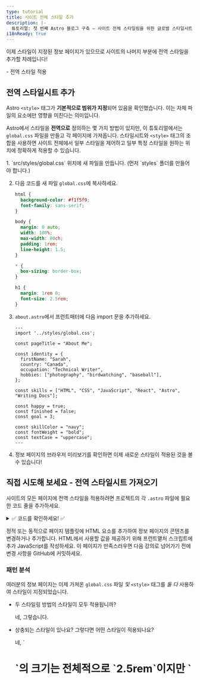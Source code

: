 ```yaml
---
type: tutorial
title: 사이트 전체 스타일 추가
description: |-
  튜토리얼: 첫 번째 Astro 블로그 구축 — 사이트 전체 스타일링을 위한 글로벌 스타일시트 생성
i18nReady: true
---
```




이제 스타일이 지정된 정보 페이지가 있으므로 사이트의 나머지 부분에 전역 스타일을 추가할 차례입니다!

<PreCheck>
  - 전역 스타일 적용
</PreCheck>

## 전역 스타일시트 추가

Astro `<style>` 태그가 **기본적으로 범위가 지정**되어 있음을 확인했습니다. 이는 자체 파일의 요소에만 영향을 미친다는 의미입니다.

Astro에서 스타일을 **전역으로** 정의하는 몇 가지 방법이 있지만, 이 튜토리얼에서는 `global.css` 파일을 만들고 각 페이지에 가져옵니다. 스타일시트와 `<style>` 태그의 조합을 사용하면 사이트 전체에서 일부 스타일을 제어하고 일부 특정 스타일을 원하는 위치에 정확하게 적용할 수 있습니다.

<Steps>
1. `src/styles/global.css` 위치에 새 파일을 만듭니다. (먼저 `styles` 폴더를 만들어야 합니다.)

2. 다음 코드를 새 파일 `global.css`에 복사하세요.

    ```css title="src/styles/global.css"
    html {
      background-color: #f1f5f9;
      font-family: sans-serif;
    }

    body {
      margin: 0 auto;
      width: 100%;
      max-width: 80ch;
      padding: 1rem;
      line-height: 1.5;
    }

    * {
      box-sizing: border-box;
    }

    h1 {
      margin: 1rem 0;
      font-size: 2.5rem;
    }
    ```

3. `about.astro`에서 프런트매터에 다음 import 문을 추가하세요.

    ```astro title="src/pages/about.astro" ins={2}
    ---
    import '../styles/global.css';

    const pageTitle = "About Me";

    const identity = {
      firstName: "Sarah",
      country: "Canada",
      occupation: "Technical Writer",
      hobbies: ["photography", "birdwatching", "baseball"],
    };

    const skills = ["HTML", "CSS", "JavaScript", "React", "Astro", "Writing Docs"];

    const happy = true;
    const finished = false;
    const goal = 3;

    const skillColor = "navy";
    const fontWeight = "bold";
    const textCase = "uppercase";
    ---
    ```

4. 정보 페이지의 브라우저 미리보기를 확인하면 이제 새로운 스타일이 적용된 것을 볼 수 있습니다!
</Steps>

<Box icon="puzzle-piece">

## 직접 시도해 보세요 - 전역 스타일시트 가져오기

사이트의 모든 페이지에 전역 스타일을 적용하려면 프로젝트의 각 `.astro` 파일에 필요한 코드 줄을 추가하세요.

<details>
<summary>✅ 코드를 확인하세요! ✅</summary>

다음 import 문을 다른 두 페이지 파일인 `src/pages/index.astro` 및 `src/pages/blog.astro`에 추가합니다.

```astro title="src/pages/index.astro" ins={2}
---
import '../styles/global.css';
---
```
</details>
</Box>

정적 또는 동적으로 페이지 템플릿에 HTML 요소를 추가하여 정보 페이지의 콘텐츠를 변경하거나 추가합니다. HTML에서 사용할 값을 제공하기 위해 프런트맽처 스크립트에 추가 JavaScript를 작성하세요. 이 페이지가 만족스러우면 다음 강의로 넘어가기 전에 변경 사항을 GitHub에 커밋하세요.

<Box icon="question-mark">

### 패턴 분석

여러분의 정보 페이지는 이제 가져온 `global.css` 파일 *및* `<style>` 태그를 *둘 다* 사용하여 스타일이 지정되었습니다.

- 두 스타일링 방법의 스타일이 모두 적용됩니까?

    <p>
      <Spoiler>네, 그렇습니다.</Spoiler>
    </p>

- 상충되는 스타일이 있나요? 그렇다면 어떤 스타일이 적용되나요?

    <p>
      <Spoiler>네, `<h1>`의 크기는 전체적으로 `2.5rem`이지만 `<style>` 태그에서는 로컬로 `4rem`입니다. 정보 페이지에는 로컬 '4rem' 규칙이 적용됩니다.</Spoiler>
    </p>

- `global.css`와 `<style>`이 어떻게 함께 작동하는지 설명하세요.

    <p>
      <Spoiler>전역 스타일과 페이지의 로컬 `<style>` 태그 모두에서 충돌하는 스타일이 정의된 경우 로컬 스타일이 모든 전역 스타일을 덮어써야 합니다. (그러나 다른 요인도 있을 수 있으므로 항상 사이트를 직접 검사하여 스타일이 제대로 적용되었는지 확인하세요!)</Spoiler>
    </p>

- `global.css` 파일 또는 `<style>` 태그에서 스타일을 선언할지 어떻게 선택하시겠습니까?

    <p>
      <Spoiler>사이트 전체에 스타일을 적용하려면 `global.css` 파일을 사용하도록 선택합니다. 그러나 스타일을 단일 `.astro` 파일의 HTML 콘텐츠에만 적용하고 사이트의 다른 요소에는 영향을 주지 않으려면 `<style>` 태그를 선택합니다.</Spoiler>
    </p>

</Box>

<Box icon="check-list">
## 체크리스트

<Checklist>
- [ ] `.css` 파일을 가져와 전역 CSS 스타일을 추가할 수 있습니다.
</Checklist>
</Box>

### 리소스

- [Astro 구문과 JSX - 비교](/ko/basics/astro-syntax/#astro와-jsx의-차이점)

- [Astro `<style>` 태그](/ko/guides/styling/#astro에서-스타일링하기)

- [Astro의 CSS 변수](/ko/guides/styling/#css-변수)
